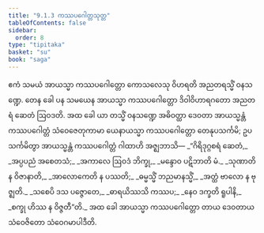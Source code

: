 ```yaml
---
title: "9.1.3 ကဿပဂေါတ္တသုတ္တ"
tableOfContents: false
sidebar:
  order: 8
type: "tipitaka"
basket: "su"
book: "saga"
---
```



<DynamicBreadcrumb />

<Division number="223" book="saga">

<Paragraph number="1390" book="saga">
ဧကံ သမယံ အာယသ္မာ ကဿပဂေါတ္တော ကောသလေသု ဝိဟရတိ အညတရသ္မိံ ဝနသဏ္ဍေ. တေန ခေါ ပန သမယေန အာယသ္မာ ကဿပဂေါတ္တော ဒိဝါဝိဟာရဂတော အညတရံ ဆေတံ ဩဝဒတိ. အထ ခေါ ယာ တသ္မိံ ဝနသဏ္ဍေ အဓိဝတ္ထာ ဒေဝတာ အာယသ္မန္တံ ကဿပဂေါတ္တံ သံဝေဇေတုကာမာ ယေနာယသ္မာ ကဿပဂေါတ္တော တေနုပသင်္ကမိ; ဥပသင်္ကမိတွာ အာယသ္မန္တံ ကဿပဂေါတ္တံ ဂါထာဟိ အဇ္ဈဘာသိ—
</Paragraph>

<Paragraph number="1391" type="verses" book="saga">
_“ဂိရိဒုဂ္ဂစရံ ဆေတံ,_  
_အပ္ပပညံ အစေတသံ;_  
_အကာလေ ဩဝဒံ ဘိက္ခု,_  
_မန္ဒောဝ ပဋိဘာတိ မံ._  

</Paragraph>

<Paragraph number="1392" type="verses" book="saga">
_သုဏာတိ န ဝိဇာနာတိ,_  
_အာလောကေတိ န ပဿတိ;_  
_ဓမ္မသ္မိံ ဘညမာနသ္မိံ,_  
_အတ္ထံ ဗာလော န ဗုဇ္ဈတိ._  

</Paragraph>

<Paragraph number="1393" type="verses" book="saga">
_သစေပိ ဒသ ပဇ္ဇောတေ,_  
_ဓာရယိဿသိ ကဿပ;_  
_နေဝ ဒက္ခတိ ရူပါနိ,_  
_စက္ခု ဟိဿ န ဝိဇ္ဇတီ”တိ._  

</Paragraph>

<Paragraph number="1394" book="saga">
အထ ခေါ အာယသ္မာ ကဿပဂေါတ္တော တာယ ဒေဝတာယ သံဝေဇိတော သံဝေဂမာပါဒီတိ.
</Paragraph>
</Division>